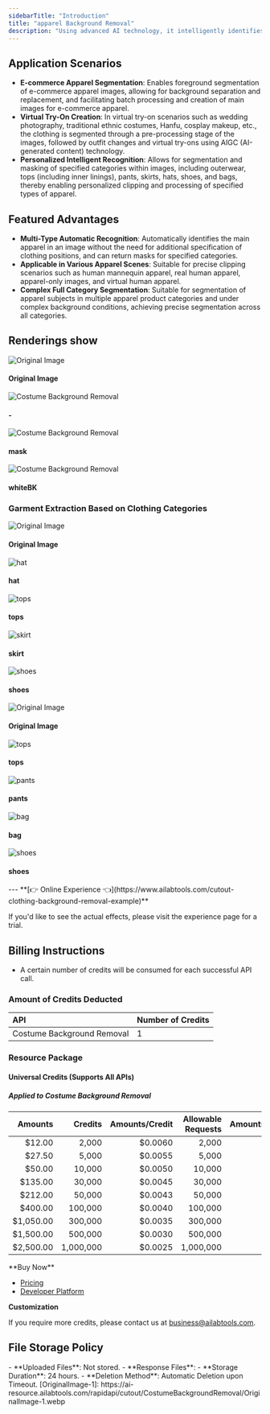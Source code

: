 ```yaml
---
sidebarTitle: "Introduction"
title: "apparel Background Removal"
description: "Using advanced AI technology, it intelligently identifies the costume in an image, automatically removes the background, and highlights the clothing details, enhancing presentation for e-commerce, fashion photography, and advertising design."
---
```


## Application Scenarios

- **E-commerce Apparel Segmentation**: Enables foreground segmentation of e-commerce apparel images, allowing for background separation and replacement, and facilitating batch processing and creation of main images for e-commerce apparel.
- **Virtual Try-On Creation**: In virtual try-on scenarios such as wedding photography, traditional ethnic costumes, Hanfu, cosplay makeup, etc., the clothing is segmented through a pre-processing stage of the images, followed by outfit changes and virtual try-ons using AIGC (AI-generated content) technology.
- **Personalized Intelligent Recognition**: Allows for segmentation and masking of specified categories within images, including outerwear, tops (including inner linings), pants, skirts, hats, shoes, and bags, thereby enabling personalized clipping and processing of specified types of apparel.

## Featured Advantages

- **Multi-Type Automatic Recognition**: Automatically identifies the main apparel in an image without the need for additional specification of clothing positions, and can return masks for specified categories.
- **Applicable in Various Apparel Scenes**: Suitable for precise clipping scenarios such as human mannequin apparel, real human apparel, apparel-only images, and virtual human apparel.
- **Complex Full Category Segmentation**: Suitable for segmentation of apparel subjects in multiple apparel product categories and under complex background conditions, achieving precise segmentation across all categories.

## Renderings show

<div class="cm-padding-8 cm-grid-template-columns-4 cm-grid-gap-8 cm-border-2-solid-218221225100 cm-border-radius-8 cm-text-align-center">
  <div>
    <img class="cm-w cm-border-radius-8" src="https://ai-resource.ailabtools.com/costume-background-removal/doc/OriginalImage-1.webp" alt="Original Image" />
    <h4 class="cm-margin cm-word-break-break-all">Original Image</h4>
  </div>
  <div>
    <img class="cm-w cm-border-radius-8" src="https://ai-resource.ailabtools.com/costume-background-removal/doc/ResultImage-default-1.webp" alt="Costume Background Removal" />
    <h4 class="cm-margin cm-word-break-break-all">-</h4>
  </div>
  <div>
    <img class="cm-w cm-border-radius-8" src="https://ai-resource.ailabtools.com/costume-background-removal/doc/ResultImage-mask-1.webp" alt="Costume Background Removal" />
    <h4 class="cm-margin cm-word-break-break-all">mask</h4>
  </div>
  <div>
    <img class="cm-w cm-border-radius-8" src="https://ai-resource.ailabtools.com/costume-background-removal/doc/ResultImage-whiteBK-1.webp" alt="Costume Background Removal" />
    <h4 class="cm-margin cm-word-break-break-all">whiteBK</h4>
  </div>
</div>

### Garment Extraction Based on Clothing Categories

<div class="cm-padding-8 cm-grid-template-columns-5 cm-grid-gap-8 cm-border-2-solid-218221225100 cm-border-radius-8 cm-text-align-center">
  <div>
    <img class="cm-w cm-border-radius-8" src="https://ai-resource.ailabtools.com/costume-background-removal/doc/OriginalImage-2.webp" alt="Original Image" />
    <h4 class="cm-margin cm-word-break-break-all">Original Image</h4>
  </div>
  <div>
    <img class="cm-w cm-border-radius-8" src="https://ai-resource.ailabtools.com/costume-background-removal/doc/ResultImage-hat-2.webp" alt="hat" />
    <h4 class="cm-margin cm-word-break-break-all">hat</h4>
  </div>
  <div>
    <img class="cm-w cm-border-radius-8" src="https://ai-resource.ailabtools.com/costume-background-removal/doc/ResultImage-tops-2.webp" alt="tops" />
    <h4 class="cm-margin cm-word-break-break-all">tops</h4>
  </div>
  <div>
    <img class="cm-w cm-border-radius-8" src="https://ai-resource.ailabtools.com/costume-background-removal/doc/ResultImage-skirt-2.webp" alt="skirt" />
    <h4 class="cm-margin cm-word-break-break-all">skirt</h4>
  </div>
  <div>
    <img class="cm-w cm-border-radius-8" src="https://ai-resource.ailabtools.com/costume-background-removal/doc/ResultImage-shoes-2.webp" alt="shoes" />
    <h4 class="cm-margin cm-word-break-break-all">shoes</h4>
  </div>
</div>

<div class="cm-padding-8 cm-grid-template-columns-5 cm-grid-gap-8 cm-border-2-solid-218221225100 cm-border-radius-8 cm-text-align-center">
  <div>
    <img class="cm-w cm-border-radius-8" src="https://ai-resource.ailabtools.com/costume-background-removal/doc/OriginalImage-3.webp" alt="Original Image" />
    <h4 class="cm-margin cm-word-break-break-all">Original Image</h4>
  </div>
  <div>
    <img class="cm-w cm-border-radius-8" src="https://ai-resource.ailabtools.com/costume-background-removal/doc/ResultImage-tops-3.webp" alt="tops" />
    <h4 class="cm-margin cm-word-break-break-all">tops</h4>
  </div>
  <div>
    <img class="cm-w cm-border-radius-8" src="https://ai-resource.ailabtools.com/costume-background-removal/doc/ResultImage-pants-3.webp" alt="pants" />
    <h4 class="cm-margin cm-word-break-break-all">pants</h4>
  </div>
  <div>
    <img class="cm-w cm-border-radius-8" src="https://ai-resource.ailabtools.com/costume-background-removal/doc/ResultImage-bag-3.webp" alt="bag" />
    <h4 class="cm-margin cm-word-break-break-all">bag</h4>
  </div>
  <div>
    <img class="cm-w cm-border-radius-8" src="https://ai-resource.ailabtools.com/costume-background-removal/doc/ResultImage-shoes-3.webp" alt="shoes" />
    <h4 class="cm-margin cm-word-break-break-all">shoes</h4>
  </div>
</div>
---
<Tip>
**[👉 Online Experience 👈](https://www.ailabtools.com/cutout-clothing-background-removal-example)**

If you'd like to see the actual effects, please visit the experience page for a trial.
</Tip>
## Billing Instructions

- A certain number of credits will be consumed for each successful API call.

### Amount of Credits Deducted

| API                        | Number of Credits |
|:---------------------------|:------------------|
| Costume Background Removal | 1                 |

### Resource Package

#### Universal Credits (Supports All APIs)

##### Applied to Costume Background Removal

|   Amounts |   Credits | Amounts/Credit | Allowable Requests | Amounts/Request |
|----------:|----------:|---------------:|-------------------:|----------------:|
|    $12.00 |     2,000 |        $0.0060 |              2,000 |         $0.0060 |
|    $27.50 |     5,000 |        $0.0055 |              5,000 |         $0.0055 |
|    $50.00 |    10,000 |        $0.0050 |             10,000 |         $0.0050 |
|   $135.00 |    30,000 |        $0.0045 |             30,000 |         $0.0045 |
|   $212.00 |    50,000 |        $0.0043 |             50,000 |         $0.0043 |
|   $400.00 |   100,000 |        $0.0040 |            100,000 |         $0.0040 |
| $1,050.00 |   300,000 |        $0.0035 |            300,000 |         $0.0035 |
| $1,500.00 |   500,000 |        $0.0030 |            500,000 |         $0.0030 |
| $2,500.00 | 1,000,000 |        $0.0025 |          1,000,000 |         $0.0025 |
<Tip>
**Buy Now**

- <a href="https://www.ailabtools.com/price?tab=developer" target="_blank">Pricing</a>
- <a href="https://www.ailabtools.com/developer-platform" target="_blank">Developer Platform</a>

**Customization**

If you require more credits, please contact us at <a href="mailto:business@ailabtools.com">business@ailabtools.com</a>.
</Tip>
## File Storage Policy
<Tip>
- **Uploaded Files**: Not stored.
- **Response Files**:
  - **Storage Duration**: 24 hours.
  - **Deletion Method**: Automatic Deletion upon Timeout.
</Tip>
[OriginalImage-1]: https://ai-resource.ailabtools.com/rapidapi/cutout/CostumeBackgroundRemoval/OriginalImage-1.webp

[ResultImage-default-1]: https://ai-resource.ailabtools.com/rapidapi/cutout/CostumeBackgroundRemoval/ResultImage-default-1.webp